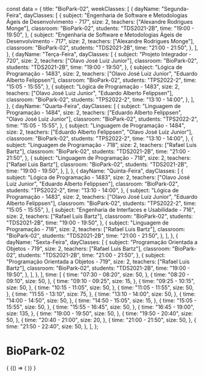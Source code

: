 const data = {
  title: "BioPark-02",
  weekClasses: [
    {
      dayName: "Segunda-Feira",
      dayClasses: [
        {
          subject:
            "Engenharia de Software e Metodologias Ágeis de Desenvolvimento - 717",
          size: 2,
          teachers: ["Alexandre Rodrigues Monge"],
          classroom: "BioPark-02",
          students: "TDS2021-2B",
          time: "19:00 - 19:50",
        },
        {
          subject:
            "Engenharia de Software e Metodologias Ágeis de Desenvolvimento - 717",
          size: 2,
          teachers: ["Alexandre Rodrigues Monge"],
          classroom: "BioPark-02",
          students: "TDS2021-2B",
          time: "21:00 - 21:50",
        },
      ],
    },
    {
      dayName: "Terça-Feira",
      dayClasses: [
        {
          subject: "Projeto Integrador - 720",
          size: 2,
          teachers: ["Olavo José Luiz Junior"],
          classroom: "BioPark-02",
          students: "TDS2021-2B",
          time: "19:00 - 19:50",
        },
        {
          subject: "Lógica de Programação - 1483",
          size: 2,
          teachers: ["Olavo José Luiz Junior", "Eduardo Alberto Felippsen"],
          classroom: "BioPark-02",
          students: "TPS2022-2",
          time: "15:05 - 15:55",
        },
        {
          subject: "Lógica de Programação - 1483",
          size: 2,
          teachers: ["Olavo José Luiz Junior", "Eduardo Alberto Felippsen"],
          classroom: "BioPark-02",
          students: "TPS2022-2",
          time: "13:10 - 14:00",
        },
      ],
    },
    {
      dayName: "Quarta-Feira",
      dayClasses: [
        {
          subject: "Linguagem de Programação - 1484",
          size: 2,
          teachers: ["Eduardo Alberto Felippsen", "Olavo José Luiz Junior"],
          classroom: "BioPark-02",
          students: "TPS2022-2",
          time: "15:05 - 15:55",
        },
        {
          subject: "Linguagem de Programação - 1484",
          size: 2,
          teachers: ["Eduardo Alberto Felippsen", "Olavo José Luiz Junior"],
          classroom: "BioPark-02",
          students: "TPS2022-2",
          time: "13:10 - 14:00",
        },
        {
          subject: "Linguagem de Programação - 718",
          size: 2,
          teachers: ["Rafael Luis Bartz"],
          classroom: "BioPark-02",
          students: "TDS2021-2B",
          time: "21:00 - 21:50",
        },
        {
          subject: "Linguagem de Programação - 718",
          size: 2,
          teachers: ["Rafael Luis Bartz"],
          classroom: "BioPark-02",
          students: "TDS2021-2B",
          time: "19:00 - 19:50",
        },
      ],
    },
    {
      dayName: "Quinta-Feira",
      dayClasses: [
        {
          subject: "Lógica de Programação - 1483",
          size: 2,
          teachers: ["Olavo José Luiz Junior", "Eduardo Alberto Felippsen"],
          classroom: "BioPark-02",
          students: "TPS2022-2",
          time: "13:10 - 14:00",
        },
        {
          subject: "Lógica de Programação - 1483",
          size: 2,
          teachers: ["Olavo José Luiz Junior", "Eduardo Alberto Felippsen"],
          classroom: "BioPark-02",
          students: "TPS2022-2",
          time: "15:05 - 15:55",
        },
        {
          subject: "Engenharia de Interfaces e Usabilidade - 716",
          size: 2,
          teachers: ["Rafael Luis Bartz"],
          classroom: "BioPark-02",
          students: "TDS2021-2B",
          time: "19:00 - 19:50",
        },
        {
          subject: "Linguagem de Programação - 718",
          size: 2,
          teachers: ["Rafael Luis Bartz"],
          classroom: "BioPark-02",
          students: "TDS2021-2B",
          time: "21:00 - 21:50",
        },
      ],
    },
    {
      dayName: "Sexta-Feira",
      dayClasses: [
        {
          subject: "Programação Orientada a Objetos - 719",
          size: 2,
          teachers: ["Rafael Luis Bartz"],
          classroom: "BioPark-02",
          students: "TDS2021-2B",
          time: "21:00 - 21:50",
        },
        {
          subject: "Programação Orientada a Objetos - 719",
          size: 2,
          teachers: ["Rafael Luis Bartz"],
          classroom: "BioPark-02",
          students: "TDS2021-2B",
          time: "19:00 - 19:50",
        },
      ],
    },
  ],
  time: [
    {
      time: "07:30 - 08:20",
      size: 50,
    },
    {
      time: "08:20 - 09:10",
      size: 50,
    },
    {
      time: "09:10 - 09:25",
      size: 15,
    },
    {
      time: "09:25 - 10:15",
      size: 50,
    },
    {
      time: "10:15 - 11:05",
      size: 50,
    },
    {
      time: "11:05 - 11:55",
      size: 50,
    },
    {
      time: "11:55 - 13:10",
      size: 75,
    },
    {
      time: "13:10 - 14:00",
      size: 50,
    },
    {
      time: "14:00 - 14:50",
      size: 50,
    },
    {
      time: "14:50 - 15:05",
      size: 15,
    },
    {
      time: "15:05 - 15:55",
      size: 50,
    },
    {
      time: "15:55 - 16:45",
      size: 50,
    },
    {
      time: "16:45 - 19:00",
      size: 135,
    },
    {
      time: "19:00 - 19:50",
      size: 50,
    },
    {
      time: "19:50 - 20:40",
      size: 50,
    },
    {
      time: "20:40 - 21:00",
      size: 20,
    },
    {
      time: "21:00 - 21:50",
      size: 50,
    },
    {
      time: "21:50 - 22:40",
      size: 50,
    },
  ],
};

# BioPark-02

<div>
  {
    <BrowserOnly>
      {() => (
        <Grid
          title={data.title}
          weekClasses={data.weekClasses}
          time={data.time}
        />
      )}
    </BrowserOnly>
  }
</div>
